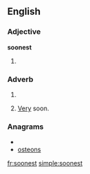 ==English==

===Adjective===
'''soonest'''

# {{superlative of|soon}}

===Adverb===
{{infl|en|adverb}}

# {{superlative of|soon}}
# {{informal}} [[very|Very]] soon.

===Anagrams===
* {{alphagram|enoosst}}
* [[osteons#English|osteons]]

[[fr:soonest]]
[[simple:soonest]]